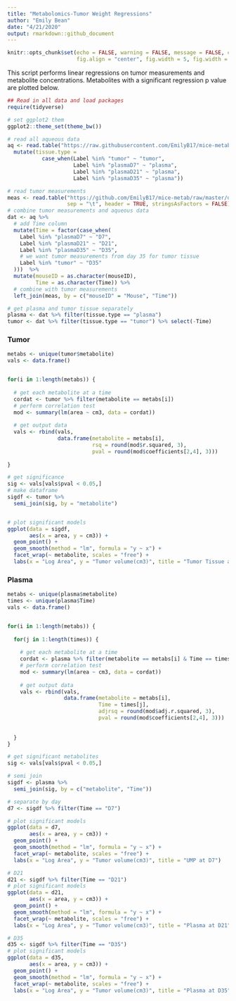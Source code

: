 ```yaml
---
title: "Metabolomics-Tumor Weight Regressions"
author: "Emily Bean"
date: "4/21/2020"
output: rmarkdown::github_document
---
```


```r

knitr::opts_chunk$set(echo = FALSE, warning = FALSE, message = FALSE, collapse = TRUE,
                      fig.align = "center", fig.width = 5, fig.width = 8, fig.units = "in", fig.margin = TRUE)

```

This script performs linear regressions on tumor measurements and metabolite concentrations. Metabolites with a significant regression p value are plotted below. 

```r
## Read in all data and load packages
require(tidyverse)

# set ggplot2 them
ggplot2::theme_set(theme_bw())

# read all aqueous data
aq <- read.table("https://raw.githubusercontent.com/EmilyB17/mice-metab/master/data/allAqueousCleaned.txt", header = TRUE, stringsAsFactors = TRUE) %>% 
  mutate(tissue.type =
           case_when(Label %in% "tumor" ~ "tumor",
                     Label %in% "plasmaD7" ~ "plasma",
                     Label %in% "plasmaD21" ~ "plasma",
                     Label %in% "plasmaD35" ~ "plasma"))

# read tumor measurements
meas <- read.table("https://github.com/EmilyB17/mice-metab/raw/master/data/tumor-measurements.txt",
                   sep = "\t", header = TRUE, stringsAsFactors = FALSE)
# combine tumor measurements and aqueous data
dat <- aq %>% 
  # add Time column
  mutate(Time = factor(case_when(
    Label %in% "plasmaD7" ~ "D7",
    Label %in% "plasmaD21" ~ "D21",
    Label %in% "plasmaD35" ~ "D35",
    # we want tumor measurements from day 35 for tumor tissue
    Label %in% "tumor" ~ "D35"
  )))  %>% 
  mutate(mouseID = as.character(mouseID),
         Time = as.character(Time)) %>% 
  # combine with tumor measurements
  left_join(meas, by = c("mouseID" = "Mouse", "Time"))

# get plasma and tumor tissue separately
plasma <- dat %>% filter(tissue.type == "plasma")
tumor <- dat %>% filter(tissue.type == "tumor") %>% select(-Time)

```

### Tumor

```r

metabs <- unique(tumor$metabolite)
vals <- data.frame()


for(i in 1:length(metabs)) {
  
  # get each metabolite at a time
  cordat <- tumor %>% filter(metabolite == metabs[i])
  # perform correlation test
  mod <- summary(lm(area ~ cm3, data = cordat))
  
  # get output data
  vals <- rbind(vals,
                data.frame(metabolite = metabs[i],
                           rsq = round(mod$r.squared, 3),
                           pval = round(mod$coefficients[2,4], 3)))
  
}

# get significance
sig <- vals[vals$pval < 0.05,]
# make dataframe
sigdf <- tumor %>% 
  semi_join(sig, by = "metabolite")


# plot significant models
ggplot(data = sigdf,
       aes(x = area, y = cm3)) +
  geom_point() +
  geom_smooth(method = "lm", formula = "y ~ x") +
  facet_wrap(~ metabolite, scales = "free") +
  labs(x = "Log Area", y = "Tumor volume(cm3)", title = "Tumor Tissue at Sac")

```

### Plasma

```r

metabs <- unique(plasma$metabolite)
times <- unique(plasma$Time)
vals <- data.frame()


for(i in 1:length(metabs)) {
  
  for(j in 1:length(times)) {
    
    # get each metabolite at a time
    cordat <- plasma %>% filter(metabolite == metabs[i] & Time == times[j])
    # perform correlation test
    mod <- summary(lm(area ~ cm3, data = cordat))
    
    # get output data
    vals <- rbind(vals,
                  data.frame(metabolite = metabs[i],
                             Time = times[j],
                             adjrsq = round(mod$adj.r.squared, 3),
                             pval = round(mod$coefficients[2,4], 3)))
    
    
  }
}

# get significant metabolites
sig <- vals[vals$pval < 0.05,]

# semi join
sigdf <- plasma %>% 
  semi_join(sig, by = c("metabolite", "Time"))


```

```r

# separate by day
d7 <- sigdf %>% filter(Time == "D7")

# plot significant models
ggplot(data = d7,
       aes(x = area, y = cm3)) +
  geom_point() +
  geom_smooth(method = "lm", formula = "y ~ x") +
  facet_wrap(~ metabolite, scales = "free") +
  labs(x = "Log Area", y = "Tumor volume(cm3)", title = "UMP at D7")

```

```r

# D21
d21 <- sigdf %>% filter(Time == "D21")
# plot significant models
ggplot(data = d21,
       aes(x = area, y = cm3)) +
  geom_point() +
  geom_smooth(method = "lm", formula = "y ~ x") +
  facet_wrap(~ metabolite, scales = "free") +
  labs(x = "Log Area", y = "Tumor volume(cm3)", title = "Plasma at D21")

```

```r

# D35
d35 <- sigdf %>% filter(Time == "D35") 
# plot significant models
ggplot(data = d35,
       aes(x = area, y = cm3)) +
  geom_point() +
  geom_smooth(method = "lm", formula = "y ~ x") +
  facet_wrap(~ metabolite, scales = "free") +
  labs(x = "Log Area", y = "Tumor volume(cm3)", title = "Plasma at D35")

```

